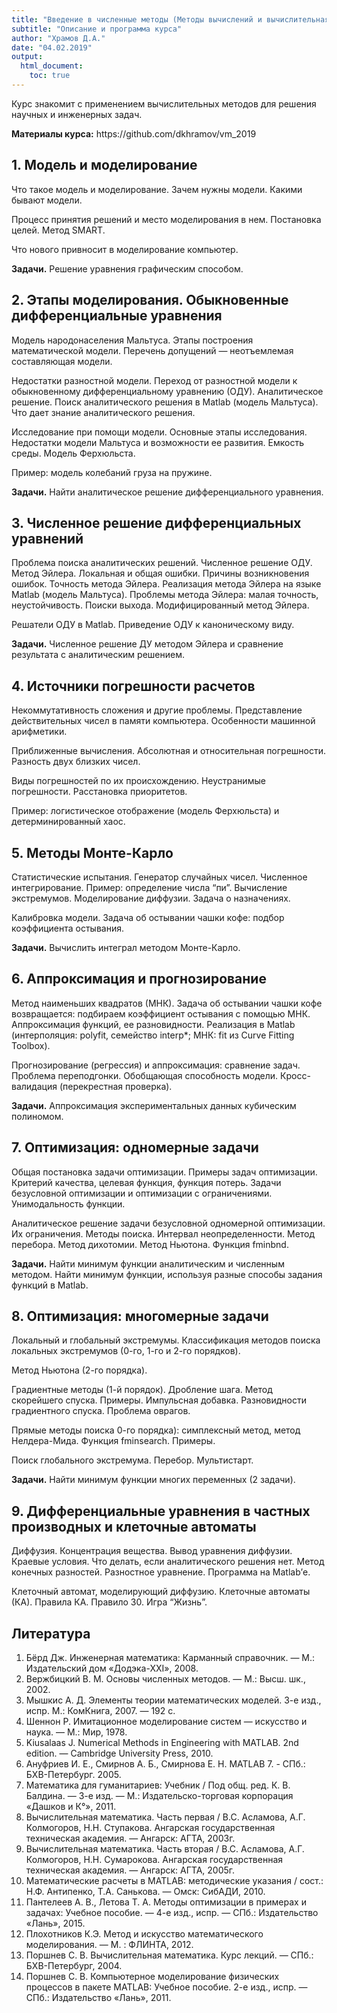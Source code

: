 ```yaml
---
title: "Введение в численные методы (Методы вычислений и вычислительная геометрия)"
subtitle: "Описание и программа курса"
author: "Храмов Д.А."
date: "04.02.2019"
output: 
  html_document:
    toc: true
---
```



Курс знакомит с применением вычислительных методов для решения научных и инженерных задач.

**Материалы курса:** https://github.com/dkhramov/vm_2019


## 1. Модель и моделирование

Что такое модель и моделирование. Зачем нужны модели. Какими бывают модели. 

Процесс принятия решений и место моделирования в нем. Постановка целей. Метод SMART.

Что нового привносит в моделирование компьютер.

**Задачи.** Решение уравнения графическим способом.


## 2. Этапы моделирования. Обыкновенные дифференциальные уравнения

Модель народонаселения Мальтуса. Этапы построения математической модели. Перечень допущений — неотъемлемая составляющая модели. 

Недостатки разностной модели. Переход от разностной модели к обыкновенному дифференциальному уравнению (ОДУ). Аналитическое решение. Поиск аналитического решения в Matlab (модель Мальтуса). Что дает знание аналитического решения.

Исследование при помощи модели. Основные этапы исследования. Недостатки модели Мальтуса и возможности ее развития. Емкость среды. Модель Ферхюльста.

Пример: модель колебаний груза на пружине.

**Задачи.** Найти аналитическое решение дифференциального уравнения.


## 3. Численное решение дифференциальных уравнений

Проблема поиска аналитических решений. Численное решение ОДУ. Метод Эйлера. Локальная и общая ошибки. Причины возникновения ошибок. Точность метода Эйлера. Реализация метода Эйлера на языке Matlab (модель Мальтуса). Проблемы метода Эйлера: малая точность, неустойчивость. Поиски выхода. Модифицированный метод Эйлера.

Решатели ОДУ в Matlab. Приведение ОДУ к каноническому виду.

**Задачи.** Численное решение ДУ методом Эйлера и сравнение результата с аналитическим решением.


## 4. Источники погрешности расчетов

Некоммутативность сложения и другие проблемы. Представление действительных чисел в памяти компьютера. Особенности машинной арифметики.

Приближенные вычисления. Абсолютная и относительная погрешности. Разность двух близких чисел.

Виды погрешностей по их происхождению. Неустранимые погрешности. Расстановка приоритетов.

Пример: логистическое отображение (модель Ферхюльста) и детерминированный хаос.


## 5. Методы Монте-Карло

Статистические испытания. Генератор случайных чисел. Численное интегрирование. Пример: определение числа "пи". Вычисление экстремумов. Моделирование диффузии. Задача о назначениях.

Калибровка модели. Задача об остывании чашки кофе: подбор коэффициента остывания.

**Задачи.** Вычислить интеграл методом Монте-Карло.


## 6. Аппроксимация и прогнозирование

Метод наименьших квадратов (МНК). Задача об остывании чашки кофе возвращается: подбираем коэффициент остывания с помощью МНК. Аппроксимация функций, ее разновидности. Реализация в Matlab (интерполяция: polyfit, семейство interp*; МНК: fit из Curve Fitting Toolbox).

Прогнозирование (регрессия) и аппроксимация: сравнение задач. Проблема переподгонки. Обобщающая способность модели. Кросс-валидация (перекрестная проверка).

**Задачи.** Аппроксимация экспериментальных данных кубическим полиномом.


## 7. Оптимизация: одномерные задачи

Общая постановка задачи оптимизации. Примеры задач оптимизации. Критерий качества, целевая функция, функция потерь. Задачи безусловной оптимизации и оптимизации с ограничениями. Унимодальность функции. 

Аналитическое решение задачи безусловной одномерной оптимизации. Их ограничения. Методы поиска. Интервал неопределенности. Метод перебора. Метод дихотомии. Метод Ньютона. Функция fminbnd.

**Задачи.** Найти минимум функции аналитическим и численным методом. Найти минимум функции, используя разные способы задания функций в Matlab.


## 8. Оптимизация: многомерные задачи

Локальный и глобальный экстремумы. Классификация методов поиска локальных экстремумов (0-го, 1-го и 2-го порядков). 

Метод Ньютона (2-го порядка).

Градиентные методы (1-й порядок). Дробление шага. Метод скорейшего спуска. Примеры. Импульсная добавка. Разновидности градиентного спуска. Проблема оврагов.

Прямые методы поиска 0-го порядка): симплексный метод, метод Нелдера-Мида. Функция fminsearch. Примеры.

Поиск глобального экстремума. Перебор. Мультистарт.

**Задачи.** Найти минимум функции многих переменных (2 задачи).


## 9. Дифференциальные уравнения в частных производных и клеточные автоматы

Диффузия. Концентрация вещества. Вывод уравнения диффузии. Краевые условия. Что делать, если аналитического решения нет. Метод конечных разностей. Разностное уравнение. Программа на Matlab'е. 

Клеточный автомат, моделирующий диффузию. Клеточные автоматы (КА). Правила КА. Правило 30. Игра "Жизнь".


## Литература

1. Бёрд Дж. Инженерная математика: Карманный справочник. — М.: Издательский дом «Додэка-ХХI», 2008.
2. Вержбицкий В. М. Основы численных методов. — М.: Высш. шк., 2002.
3. Мышкис А. Д. Элементы теории математических моделей. 3-е изд., испр. М.: КомКнига, 2007. — 192 с.
4. Шеннон Р. Имитационное моделирование систем — искусство и наука. — М.: Мир, 1978.
5. Kiusalaas J. Numerical Methods in Engineering with MATLAB. 2nd edition. — Cambridge University Press, 2010.
6. Ануфриев И. Е., Смирнов А. Б., Смирнова Е. Н. MATLAB 7. - СПб.: БХВ-Петербург. 2005.
7. Математика для гуманитариев: Учебник / Под общ. ред. К. В. Балдина. — 3-е изд. — М.: Издательско-торговая корпорация «Дашков и К°», 2011.
8. Вычислительная математика. Часть первая / В.С. Асламова,  А.Г. Колмогоров,  Н.Н. Ступакова.  Ангарская  государственная техническая академия. — Ангарск: АГТА, 2003г.
9. Вычислительная математика. Часть вторая / В.С. Асламова, А.Г. Колмогоров, Н.Н. Сумарокова. Ангарская государственная техническая академия. — Ангарск: АГТА, 2005г.
10. Математические  расчеты  в  MATLAB:  методические  указания  /  сост.: Н.Ф. Антипенко, Т.А. Санькова. — Омск: СибАДИ, 2010.
11. Пантелеев А. В., Летова Т. А. Методы оптимизации в примерах и задачах: Учебное пособие. — 4-е изд., испр. — СПб.: Издательство «Лань», 2015.
12. Плохотников К.Э. Метод и искусство математического моделирования. — М. : ФЛИНТА, 2012.
13. Поршнев С. В. Вычислительная математика. Курс лекций. — СПб.: БХВ-Петербург, 2004.
14. Поршнев С. В. Компьютерное моделирование физических процессов в пакете MATLAB: Учебное пособие. 2-е изд., испр. — СПб.: Издательство «Лань», 2011.
